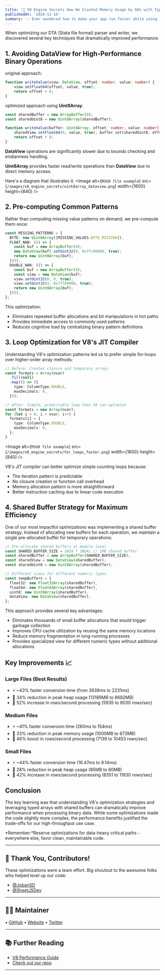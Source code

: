 ```yaml
---
title: '🚀 V8 Engine Secrets How We Slashed Memory Usage by 66% with TypedArrays'
publishedAt: '2024-11-16'
summary: '💡 Ever wondered how to make your app run faster while using less memory? educe memory usage by 66% and boost processing speed by 10%—all by optimizing how we handle data!'
---
```


When optimizing our DTA (Stata file format) parser and writer, we discovered several key techniques that dramatically improved performance:

## 1. Avoiding DataView for High-Performance Binary Operations
original approach:

```ts
function writeValue(view: DataView, offset: number, value: number) {  
	view.setFloat64(offset, value, true);
	return offset + 8; 
}
```

optimized approach using **Uint8Array**:

```ts
const sharedBuffer = new ArrayBuffer(8); 
const sharedUint8 = new Uint8Array(sharedBuffer); 

function writeValue(buffer: Uint8Array, offset: number, value: number) {
	sharedView.setFloat64(0, value, true); buffer.set(sharedUint8, offset);
	return offset + 8; 
}
```

**DataView** operations are significantly slower due to bounds checking and endianness handling. 

**Uint8Array** provides faster read/write operations than **DataView** due to direct memory access.

Here's a diagram that illustrates it.
<Image
  alt={`M3U8 file example`}
  src={`/images/v8_engine_secrets/uint8array_dataview.png`}
  width={1600}
  height={840} 
/>

## 2. Pre-computing Common Patterns
Rather than computing missing value patterns on demand, we pre-compute them once: 

```ts
const MISSING_PATTERNS = {
  BYTE: new Uint8Array([MISSING_VALUES.BYTE_MISSING]),
  FLOAT_NAN: (() => {
    const buf = new ArrayBuffer(4);
    new DataView(buf).setUint32(0, 0x7fc00000, true);
    return new Uint8Array(buf);
  })(),
  DOUBLE_NAN: (() => {
    const buf = new ArrayBuffer(8);
    const view = new DataView(buf);
    view.setUint32(0, 0, true);
    view.setUint32(4, 0x7ff80000, true);
    return new Uint8Array(buf);
  })(),
};
```

This optimization:
* Eliminates repeated buffer allocations and bit manipulations in hot paths
* Provides immediate access to commonly used patterns 
* Reduces cognitive load by centralizing binary pattern definitions
## 3. Loop Optimization for V8's JIT Compiler
Understanding V8's optimization patterns led us to prefer simple for-loops over higher-order array methods:

```ts
// Before: Creates closure and temporary arrays
const formats = Array(nvar)
  .fill(null)
  .map(() => ({
    type: ColumnType.DOUBLE,
    maxDecimals: 0,
  }));

// After: Simple, predictable loop that V8 can optimize
const formats = new Array(nvar);
for (let i = 0; i < nvar; i++) {
  formats[i] = {
    type: ColumnType.DOUBLE,
    maxDecimals: 0,
  };
}
```

<Image
  alt={`M3U8 file example`}
  src={`/images/v8_engine_secrets/for_loops_faster.png`}
  width={1600}
  height={840} 
/>

V8's JIT compiler can better optimize simple counting loops because:
* The iteration pattern is predictable
* No closure creation or function call overhead
* Memory allocation pattern is more straightforward
* Better instruction caching due to linear code execution

## 4. Shared Buffer Strategy for Maximum Efficiency
One of our most impactful optimizations was implementing a shared buffer strategy.
Instead of allocating new buffers for each operation, we maintain a single pre-allocated buffer for temporary operations:

```ts
// Pre-allocate shared buffers at module level
const SHARED_BUFFER_SIZE = 1024 * 1024; // 1MB shared buffer
const sharedBuffer = new ArrayBuffer(SHARED_BUFFER_SIZE);
const sharedView = new DataView(sharedBuffer);
const sharedUint8 = new Uint8Array(sharedBuffer);

// Different views for different numeric types
const tempBuffers = {
  float32: new Float32Array(sharedBuffer),
  float64: new Float64Array(sharedBuffer),
  uint8: new Uint8Array(sharedBuffer),
  dataView: new DataView(sharedBuffer),
};
```

This approach provides several key advantages:
* Eliminates thousands of small buffer allocations that would trigger garbage collection
* Improves CPU cache utilization by reusing the same memory locations
* Reduce memory fragmentation in long-running processes
* Provides specialized view for different numeric types without additional allocations

## Key Improvements 📈

### Large Files (Best Results)

-   ⚡ ~43% faster conversion time (from 3939ms to 2231ms)
-   💾 34% reduction in peak heap usage (13189MB to 8682MB)
-   🔄 52% increase in rows/second processing (5935 to 9030 rows/sec)

### Medium Files

-   ⚡ ~41% faster conversion time (260ms to 154ms)
-   💾 33% reduction in peak memory usage (1000MB to 673MB)
-   🔄 46% boost in rows/second processing (7139 to 10453 rows/sec)

### Small Files

-   ⚡ ~44% faster conversion time (16.47ms to 9.14ms)
-   💾 28% reduction in peak heap usage (85MB to 60MB)
-   🔄 42% increase in rows/second processing (8351 to 11930 rows/sec)


## Conclusion
The key learning was that understanding V8's optimization strategies and leveraging typed arrays with shared buffers can dramatically improve performance when processing binary data. While some optimizations made the code slightly more complex, the performance benefits justified the trade-offs for our high-throughput use case.

*Remember:*Reserve optimizations for data-heavy critical paths - everywhere else, favor clean, maintainable code.



--- 

## 🙌 Thank You, Contributors!

These optimizations were a team effort. Big shoutout to the awesome folks who helped level up our code:
* [@JobanSD](https://dhillon.dev/)
* [@SheetJSDev](https://github.com/SheetJSDev)

---

## 🧑‍💻 Maintainer

• [GitHub](https://github.com/asadbek064) 
• [Website](https://asadk.dev) 
• [Twitter](https://x.com/realasadbek)

---

## 📚 Further Reading

* [V8 Performance Guide](https://github.com/thlorenz/v8-perf)
* [Check out our repo](https://git.sheetjs.com/sheetjs/sheetjs/src/branch/master/packages/dta)

---